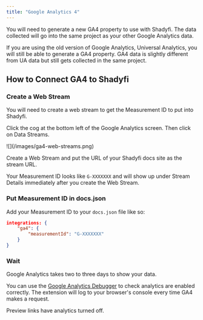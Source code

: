 ```yaml
---
title: "Google Analytics 4"
---
```


You will need to generate a new <Tooltip tip="Google Analytics 4">GA4</Tooltip> property to use with Shadyfi. The data collected will go into the same project as your other Google Analytics data.

If you are using the old version of Google Analytics, Universal Analytics, you will still be able to generate a <Tooltip tip="Google Analytics 4">GA4</Tooltip> property. <Tooltip tip="Google Analytics 4">GA4</Tooltip> data is slightly different from UA data but still gets collected in the same project.

## How to Connect GA4 to Shadyfi

### Create a Web Stream

You will need to create a web stream to get the Measurement ID to put into Shadyfi.

Click the cog at the bottom left of the Google Analytics screen. Then click on Data Streams.

<Frame>![](/images/ga4-web-streams.png)</Frame>

Create a Web Stream and put the URL of your Shadyfi docs site as the stream URL.

Your Measurement ID looks like `G-XXXXXXX` and will show up under Stream Details immediately after you create the Web Stream.

### Put Measurement ID in docs.json

Add your Measurement ID to your `docs.json` file like so:

```json docs.json
integrations: {
    "ga4": {
        "measurementId": "G-XXXXXXX"
    }
}
```

### Wait

Google Analytics takes two to three days to show your data.

You can use the [Google Analytics Debugger](https://chrome.google.com/webstore/detail/google-analytics-debugger/jnkmfdileelhofjcijamephohjechhna?hl=en) to check analytics are enabled correctly. The extension will log to your browser's console every time GA4 makes a request.

<Note>

Preview links have analytics turned off.

</Note>

